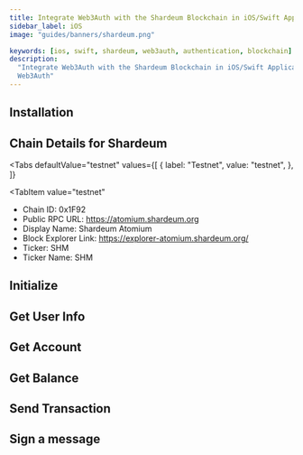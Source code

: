 ```yaml
---
title: Integrate Web3Auth with the Shardeum Blockchain in iOS/Swift Applications
sidebar_label: iOS
image: "guides/banners/shardeum.png"

keywords: [ios, swift, shardeum, web3auth, authentication, blockchain]
description:
  "Integrate Web3Auth with the Shardeum Blockchain in iOS/Swift Applications | Documentation -
  Web3Auth"
---
```



<SEO
  title="Integrate Web3Auth with the Shardeum Blockchain in iOS/Swift Applications"
  description="Integrate Web3Auth with the Shardeum Blockchain in iOS/Swift Applications | Documentation - Web3Auth"
  image="https://web3auth.io/docs/guides/banners/shardeum.png"
  slug="/connect-blockchain/evm/shardeum/ios"
/>

## Installation

<InstallationSnippet />

## Chain Details for Shardeum

<Tabs
 defaultValue="testnet"
  values={[
    { label: "Testnet", value: "testnet", },
  ]}
>

<TabItem
  value="testnet"
>

- Chain ID: 0x1F92
- Public RPC URL: https://atomium.shardeum.org
- Display Name: Shardeum Atomium
- Block Explorer Link: https://explorer-atomium.shardeum.org/
- Ticker: SHM
- Ticker Name: SHM

</TabItem>
</Tabs>

## Initialize

<InitialisationSnippet />

## Get User Info

<UserInfoSnippet />

## Get Account

<GetAccountSnippet />

## Get Balance

<GetBalanceSnippet />

## Send Transaction

<SendTransactionSnippet />

## Sign a message

<SignMessageSnippet />
